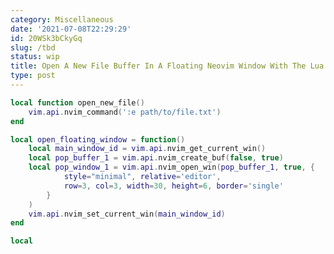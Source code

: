 ```yaml
---
category: Miscellaneous
date: '2021-07-08T22:29:29'
id: 20WSk3bCkyGq
slug: /tbd
status: wip
title: Open A New File Buffer In A Floating Neovim Window With The Lua API
type: post
---
```


```lua
local function open_new_file()
    vim.api.nvim_command(':e path/to/file.txt')
end

local open_floating_window = function()
    local main_window_id = vim.api.nvim_get_current_win()
    local pop_buffer_1 = vim.api.nvim_create_buf(false, true)
    local pop_window_1 = vim.api.nvim_open_win(pop_buffer_1, true, {
            style="minimal", relative='editor',
            row=3, col=3, width=30, height=6, border='single'
        }
    )
    vim.api.nvim_set_current_win(main_window_id)
end

local 
```